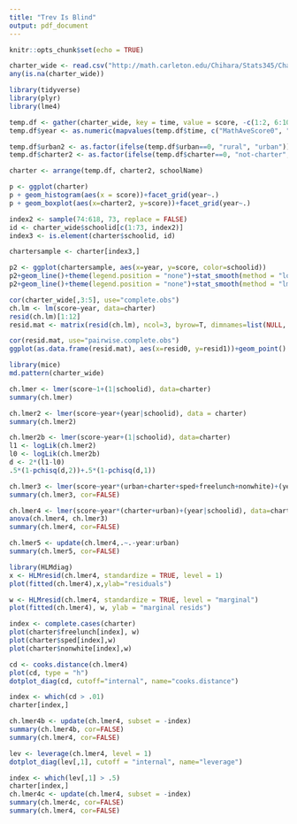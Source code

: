 ```yaml
---
title: "Trev Is Blind"
output: pdf_document
---
```


```r
knitr::opts_chunk$set(echo = TRUE)
```

```r
charter_wide <- read.csv("http://math.carleton.edu/Chihara/Stats345/Charter_wide.csv")
any(is.na(charter_wide))

library(tidyverse)
library(plyr)
library(lme4)

temp.df <- gather(charter_wide, key = time, value = score, -c(1:2, 6:10))
temp.df$year <- as.numeric(mapvalues(temp.df$time, c("MathAveScore0", "MathAveScore1", "MathAveScore2"), 0:2))

temp.df$urban2 <- as.factor(ifelse(temp.df$urban==0, "rural", "urban"))
temp.df$charter2 <- as.factor(ifelse(temp.df$charter==0, "not-charter", "charter"))

charter <- arrange(temp.df, charter2, schoolName)
```

```r
p <- ggplot(charter)
p + geom_histogram(aes(x = score))+facet_grid(year~.)
p + geom_boxplot(aes(x=charter2, y=score))+facet_grid(year~.)
```

```r
index2 <- sample(74:618, 73, replace = FALSE)
id <- charter_wide$schoolid[c(1:73, index2)]
index3 <- is.element(charter$schoolid, id)

chartersample <- charter[index3,]

p2 <- ggplot(chartersample, aes(x=year, y=score, color=schoolid))
p2+geom_line()+theme(legend.position = "none")+stat_smooth(method = "loess", se = FALSE)+facet_grid(~charter2)
p2+geom_line()+theme(legend.position = "none")+stat_smooth(method = "lm", se = FALSE)+facet_grid(~charter2)
```

```r
cor(charter_wide[,3:5], use="complete.obs")
ch.lm <- lm(score~year, data=charter)
resid(ch.lm)[1:12]
resid.mat <- matrix(resid(ch.lm), ncol=3, byrow=T, dimnames=list(NULL, c("resid0", "resid1", "resid2")))

cor(resid.mat, use="pairwise.complete.obs")
ggplot(as.data.frame(resid.mat), aes(x=resid0, y=resid1))+geom_point()
```

```r
library(mice)
md.pattern(charter_wide)

ch.lmer <- lmer(score~1+(1|schoolid), data=charter)
summary(ch.lmer)

ch.lmer2 <- lmer(score~year+(year|schoolid), data = charter)
summary(ch.lmer2)

ch.lmer2b <- lmer(score~year+(1|schoolid), data=charter)
l1 <- logLik(ch.lmer2)
l0 <- logLik(ch.lmer2b)
d <- 2*(l1-l0)
.5*(1-pchisq(d,2))+.5*(1-pchisq(d,1))

ch.lmer3 <- lmer(score~year*(urban+charter+sped+freelunch+nonwhite)+(year|schoolid), data=charter, REML=FALSE)
summary(ch.lmer3, cor=FALSE)

ch.lmer4 <- lmer(score~year*(charter+urban)+(year|schoolid), data=charter, REML=FALSE)
anova(ch.lmer4, ch.lmer3)
summary(ch.lmer4, cor=FALSE)

ch.lmer5 <- update(ch.lmer4,.~.-year:urban)
summary(ch.lmer5, cor=FALSE)
```

```r
library(HLMdiag)
x <- HLMresid(ch.lmer4, standardize = TRUE, level = 1)
plot(fitted(ch.lmer4),x,ylab="residuals")

w <- HLMresid(ch.lmer4, standardize = TRUE, level = "marginal")
plot(fitted(ch.lmer4), w, ylab = "marginal resids")

index <- complete.cases(charter)
plot(charter$freelunch[index], w)
plot(charter$sped[index],w)
plot(charter$nonwhite[index],w)

cd <- cooks.distance(ch.lmer4)
plot(cd, type = "h")
dotplot_diag(cd, cutoff="internal", name="cooks.distance")

index <- which(cd > .01)
charter[index,]

ch.lmer4b <- update(ch.lmer4, subset = -index)
summary(ch.lmer4b, cor=FALSE)
summary(ch.lmer4, cor=FALSE)

lev <- leverage(ch.lmer4, level = 1)
dotplot_diag(lev[,1], cutoff = "internal", name="leverage")

index <- which(lev[,1] > .5)
charter[index,]
ch.lmer4c <- update(ch.lmer4, subset = -index)
summary(ch.lmer4c, cor=FALSE)
summary(ch.lmer4, cor=FALSE)
```






